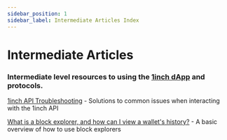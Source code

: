```yaml
---
sidebar_position: 1
sidebar_label: Intermediate Articles Index
---
```

# Intermediate Articles

### Intermediate level resources to using the [1inch dApp](https://app.1inch.io/) and protocols. 

[1inch API Troubleshooting](./Articles/1inch-api-troubleshooting) - Solutions to common issues when interacting with the 1inch API

[What is a block explorer, and how can I view a wallet's history?](./Articles/how-to-read-a-block-explorer) - A basic overview of how to use block explorers

